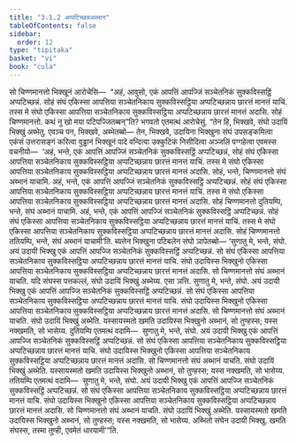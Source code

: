 ```yaml
---
title: "3.1.2 अप्पटिच्छन्नअब्भान"
tableOfContents: false
sidebar:
  order: 12
type: "tipitaka"
basket: "vi"
book: "cula"
---
```



<DynamicBreadcrumb />

<Division number="100" book="cula">

<Paragraph number="505" book="cula">
सो चिण्णमानत्तो भिक्खूनं आरोचेसि—  “अहं, आवुसो, एकं आपत्तिं आपज्जिं सञ्चेतनिकं सुक्कविस्सट्ठिं अप्पटिच्छन्नं. सोहं संघं एकिस्सा आपत्तिया सञ्चेतनिकाय सुक्कविस्सट्ठिया अप्पटिच्छन्नाय छारत्तं मानत्तं याचिं. तस्स मे संघो एकिस्सा आपत्तिया सञ्चेतनिकाय सुक्कविस्सट्ठिया अप्पटिच्छन्नाय छारत्तं मानत्तं अदासि. सोहं चिण्णमानत्तो. कथं नु खो मया पटिपज्जितब्बन्”ति? भगवतो एतमत्थं आरोचेसुं. “तेन हि, भिक्खवे, संघो उदायिं भिक्खुं अब्भेतु. एवञ्च पन, भिक्खवे, अब्भेतब्बो—
</Paragraph>

<Paragraph number="506" book="cula">
तेन, भिक्खवे, उदायिना भिक्खुना संघं उपसङ्कमित्वा एकंसं उत्तरासङ्गं करित्वा वुड्ढानं भिक्खूनं पादे वन्दित्वा उक्कुटिकं निसीदित्वा अञ्जलिं पग्गहेत्वा एवमस्स वचनीयो—  ‘अहं, भन्ते, एकं आपत्तिं आपज्जिं सञ्चेतनिकं सुक्कविस्सट्ठिं अप्पटिच्छन्नं, सोहं संघं एकिस्सा आपत्तिया सञ्चेतनिकाय सुक्कविस्सट्ठिया अप्पटिच्छन्नाय छारत्तं मानत्तं याचिं. तस्स मे संघो एकिस्सा आपत्तिया सञ्चेतनिकाय सुक्कविस्सट्ठिया अप्पटिच्छन्नाय छारत्तं मानत्तं अदासि. सोहं, भन्ते, चिण्णमानत्तो संघं अब्भानं याचामि.
</Paragraph>

<Paragraph number="507" book="cula">
अहं, भन्ते, एकं आपत्तिं आपज्जिं सञ्चेतनिकं सुक्कविस्सट्ठिं अप्पटिच्छन्नं. सोहं संघं एकिस्सा आपत्तिया सञ्चेतनिकाय सुक्कविस्सट्ठिया अप्पटिच्छन्नाय छारत्तं मानत्तं याचिं. तस्स मे संघो एकिस्सा आपत्तिया सञ्चेतनिकाय सुक्कविस्सट्ठिया अप्पटिच्छन्नाय छारत्तं मानत्तं अदासि. सोहं चिण्णमानत्तो दुतियम्पि, भन्ते, संघं अब्भानं याचामि.
</Paragraph>

<Paragraph number="508" book="cula">
अहं, भन्ते, एकं आपत्तिं आपज्जिं सञ्चेतनिकं सुक्कविस्सट्ठिं अप्पटिच्छन्नं. सोहं संघं एकिस्सा आपत्तिया सञ्चेतनिकाय सुक्कविस्सट्ठिया अप्पटिच्छन्नाय छारत्तं मानत्तं याचिं. तस्स मे संघो एकिस्सा आपत्तिया सञ्चेतनिकाय सुक्कविस्सट्ठिया अप्पटिच्छन्नाय छारत्तं मानत्तं अदासि. सोहं चिण्णमानत्तो ततियम्पि, भन्ते, संघं अब्भानं याचामी’ति. ब्यत्तेन भिक्खुना पटिबलेन संघो ञापेतब्बो—
</Paragraph>

</Division>
<Division number="101" book="cula">

<Paragraph number="509" book="cula">
‘सुणातु मे, भन्ते, संघो. अयं उदायी भिक्खु एकं आपत्तिं आपज्जि सञ्चेतनिकं सुक्कविस्सट्ठिं अप्पटिच्छन्नं. सो संघं एकिस्सा आपत्तिया सञ्चेतनिकाय सुक्कविस्सट्ठिया अप्पटिच्छन्नाय छारत्तं मानत्तं याचि. संघो उदायिस्स भिक्खुनो एकिस्सा आपत्तिया सञ्चेतनिकाय सुक्कविस्सट्ठिया अप्पटिच्छन्नाय छारत्तं मानत्तं अदासि. सो चिण्णमानत्तो संघं अब्भानं याचति. यदि संघस्स पत्तकल्लं, संघो उदायिं भिक्खुं अब्भेय्य. एसा ञत्ति.
</Paragraph>

<Paragraph number="510" book="cula">
सुणातु मे, भन्ते, संघो. अयं उदायी भिक्खु एकं आपत्तिं आपज्जि सञ्चेतनिकं सुक्कविस्सट्ठिं अप्पटिच्छन्नं. सो संघं एकिस्सा आपत्तिया सञ्चेतनिकाय सुक्कविस्सट्ठिया अप्पटिच्छन्नाय छारत्तं मानत्तं याचि. संघो उदायिस्स भिक्खुनो एकिस्सा आपत्तिया सञ्चेतनिकाय सुक्कविस्सट्ठिया अप्पटिच्छन्नाय छारत्तं मानत्तं अदासि. सो चिण्णमानत्तो संघं अब्भानं याचति. संघो उदायिं भिक्खुं अब्भेति. यस्सायस्मतो खमति उदायिस्स भिक्खुनो अब्भानं, सो तुण्हस्स; यस्स नक्खमति, सो भासेय्य.
</Paragraph>

<Paragraph number="511" book="cula">
दुतियम्पि एतमत्थं वदामि—  सुणातु मे, भन्ते, संघो. अयं उदायी भिक्खु एकं आपत्तिं आपज्जि सञ्चेतनिकं सुक्कविस्सट्ठिं अप्पटिच्छन्नं. सो संघं एकिस्सा आपत्तिया सञ्चेतनिकाय सुक्कविस्सट्ठिया अप्पटिच्छन्नाय छारत्तं मानत्तं याचि. संघो उदायिस्स भिक्खुनो एकिस्सा आपत्तिया सञ्चेतनिकाय सुक्कविस्सट्ठिया अप्पटिच्छन्नाय छारत्तं मानत्तं अदासि. सो चिण्णमानत्तो संघं अब्भानं याचति. संघो उदायिं भिक्खुं अब्भेति. यस्सायस्मतो खमति उदायिस्स भिक्खुनो अब्भानं, सो तुण्हस्स; यस्स नक्खमति, सो भासेय्य.
</Paragraph>

<Paragraph number="512" book="cula">
ततियम्पि एतमत्थं वदामि—  सुणातु मे, भन्ते, संघो. अयं उदायी भिक्खु एकं आपत्तिं आपज्जि सञ्चेतनिकं सुक्कविस्सट्ठिं अप्पटिच्छन्नं. सो संघं एकिस्सा आपत्तिया सञ्चेतनिकाय सुक्कविस्सट्ठिया अप्पटिच्छन्नाय छारत्तं मानत्तं याचि. संघो उदायिस्स भिक्खुनो एकिस्सा आपत्तिया सञ्चेतनिकाय सुक्कविस्सट्ठिया अप्पटिच्छन्नाय छारत्तं मानत्तं अदासि. सो चिण्णमानत्तो संघं अब्भानं याचति. संघो उदायिं भिक्खुं अब्भेति. यस्सायस्मतो खमति उदायिस्स भिक्खुनो अब्भानं, सो तुण्हस्स; यस्स नक्खमति, सो भासेय्य.
</Paragraph>

<Paragraph number="513" book="cula">
अब्भितो संघेन उदायी भिक्खु. खमति संघस्स, तस्मा तुण्ही, एवमेतं धारयामी’”ति.
</Paragraph>
</Division>